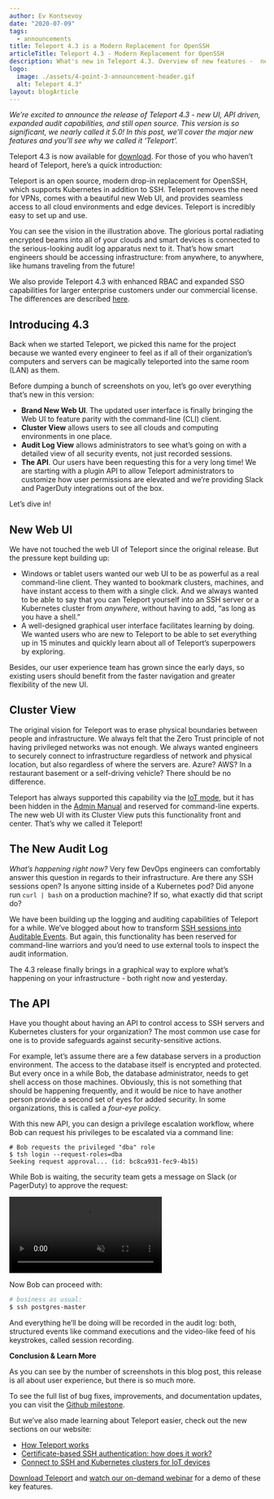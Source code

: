 ```yaml
---
author: Ev Kontsevoy
date: "2020-07-09"
tags:
  - announcements
title: Teleport 4.3 is a Modern Replacement for OpenSSH
articleTitle: Teleport 4.3 - Modern Replacement for OpenSSH
description: What's new in Teleport 4.3. Overview of new features -  new UI, API driven, expanded audit capabilities. A modern open source replacement for OpenSSH
logo:
  image: ./assets/4-point-3-announcement-header.gif
  alt: Teleport 4.3"
layout: blogArticle
---
```



_We’re excited to announce the release of Teleport 4.3 - new UI, API driven, expanded audit capabilities, and still open source. This version is so significant, we nearly called it 5.0! In this post, we’ll cover the major new features and you’ll see why we called it ‘Teleport’._


Teleport 4.3 is now available for [download](https://goteleport.com/download/). For those of you who haven’t heard of Teleport, here’s a quick introduction:

Teleport is an open source, modern drop-in replacement for OpenSSH, which supports Kubernetes in addition to SSH. Teleport removes the need for VPNs, comes with a beautiful new Web UI, and provides seamless access to all cloud environments and edge devices. Teleport is incredibly easy to set up and use.

You can see the vision in the illustration above. The glorious portal radiating encrypted beams into all of your clouds and smart devices is connected to the serious-looking audit log apparatus next to it. That’s how smart engineers should be accessing infrastructure: from anywhere, to anywhere, like humans traveling from the future!

We also provide Teleport 4.3 with enhanced RBAC and expanded SSO capabilities for larger enterprise customers under our commercial license. The differences are described [here](https://goteleport.com/features/).


## Introducing 4.3

Back when we started Teleport, we picked this name for the project because we wanted every engineer to feel as if all of their organization’s computers and servers can be magically teleported into the same room (LAN) as them.

Before dumping a bunch of screenshots on you, let’s go over everything that’s new in this version:

* **Brand New Web UI**. The updated user interface is finally bringing the Web UI to feature parity with the command-line (CLI) client.
* **Cluster View** allows users to see all clouds and computing environments in one place.
* **Audit Log View** allows administrators to see what’s going on with a detailed view of all security events, not just recorded sessions.
* **The API**. Our users have been requesting this for a very long time! We are starting with a plugin API to allow Teleport administrators to customize how user permissions are elevated and we’re providing Slack and PagerDuty integrations out of the box.

Let’s dive in!


## New Web UI

We have not touched the web UI of Teleport since the original release. But the pressure kept building up:

* Windows or tablet users wanted our web UI to be as powerful as a real command-line client. They wanted to bookmark clusters, machines, and have instant access to them with a single click. And we always wanted to be able to say that you can Teleport yourself into an SSH server or a Kubernetes cluster from _anywhere_, without having to add, “as long as you have a shell.”
* A well-designed graphical user interface facilitates learning by doing. We wanted users who are new to Teleport to be able to set everything up in 15 minutes and quickly learn about all of Teleport’s superpowers by exploring.

Besides, our user experience team has grown since the early days, so existing users should benefit from the faster navigation and greater flexibility of the new UI.


## Cluster View

The original vision for Teleport was to erase physical boundaries between
people and infrastructure. We always felt that the Zero Trust principle of not
having privileged networks was not enough. We always wanted engineers to
securely connect to infrastructure regardless of network and physical location,
but also regardless of where the servers are. Azure? AWS? In a restaurant
basement or a self-driving vehicle? There should be no difference.

Teleport has always supported this capability via the [IoT mode](https://goteleport.com/how-it-works/ssh-kubernetes-access-on-the-edge/), but it has been
hidden in the [Admin Manual](https://goteleport.com/docs/setup/admin/) and reserved for command-line experts. The new web UI with its Cluster View puts this functionality front and center. That’s why we called it Teleport!

<BlogImage src="./assets/teleport-4.3-cluster.png" width="100%" alt="Teleport Cluster"/>


## The New Audit Log

_What’s happening right now?_ Very few DevOps engineers can comfortably answer this question in regards to their infrastructure. Are there any SSH sessions open? Is anyone sitting inside of a Kubernetes pod? Did anyone run `curl | bash` on a production machine? If so, what exactly did that script do?

We have been building up the logging and auditing capabilities of Teleport for a while. We’ve blogged about how to transform [SSH sessions into Auditable Events](/enhanced-session-recording/). But again, this functionality has been reserved for command-line warriors and you’d need to use external tools to inspect the audit information.

The 4.3 release finally brings in a graphical way to explore what’s happening on your infrastructure - both right now and yesterday.

<BlogImage src="./assets/teleport-4.3-audit-log.png" width="100%" alt="Teleport Audit Log"/>


## The API

Have you thought about having an API to control access to SSH servers and Kubernetes clusters for your organization? The most common use case for one is to provide safeguards against security-sensitive actions.

For example, let’s assume there are a few database servers in a production environment. The access to the database itself is encrypted and protected. But every once in a while Bob, the database administrator, needs to get shell access on those machines. Obviously, this is not something that should be happening frequently, and it would be nice to have another person provide a second set of eyes for added security. In some organizations, this is called a _four-eye policy_.

With this new API, you can design a privilege escalation workflow, where Bob can request his privileges to be escalated via a command line:


```
# Bob requests the privileged "dba" role
$ tsh login --request-roles=dba
Seeking request approval... (id: bc8ca931-fec9-4b15)
```


While Bob is waiting, the security team gets a message on Slack (or PagerDuty) to approve the request:

<video autoPlay loop muted playsinline>
  <source src="./assets/slack-plugin/slack.mp4" type="video/mp4"/>
  <source src="./assets/slack-plugin/slack.webm" type="video/webm"/>
Your browser does not support the video tag.
</video>

Now Bob can proceed with:

```bash
# business as usual:
$ ssh postgres-master
```

And everything he’ll be doing will be recorded in the audit log: both, structured events like command executions and the video-like feed of his keystrokes, called session recording.

<EmailSubscribeViolet />

**Conclusion & Learn More**

As you can see by the number of screenshots in this blog post, this release is all about user experience, but there is so much more.

To see the full list of bug fixes, improvements, and documentation updates, you can visit the [Github milestone](https://github.com/gravitational/teleport/milestone/37).

But we’ve also made learning about Teleport easier, check out the new sections on our website:

* [How Teleport works](https://goteleport.com/how-it-works/)
* [Certificate-based SSH authentication: how does it work?](https://goteleport.com/how-it-works/fedramp-ssh-kubernetes/)
* [Connect to SSH and Kubernetes clusters for IoT devices](https://goteleport.com/how-it-works/ssh-kubernetes-access-on-the-edge/)

[Download Teleport](https://goteleport.com/download/) and [watch our on-demand webinar](https://goteleport.com/resources/videos/teleport-43-demo/) for a demo of these key features.
